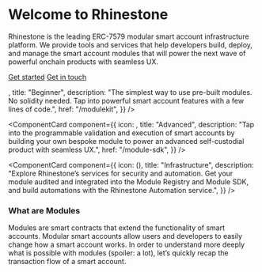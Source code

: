 
<Bleed>

# Welcome to Rhinestone

Rhinestone is the leading ERC-7579 modular smart account infrastructure platform. We provide tools and services that help developers build, deploy, and manage the smart account modules that will power the next wave of powerful onchain products with seamless UX.

[Get started](/module-sdk/tutorial-1)
[Get in touch](http://t.me/kurt_larsen)

<Cards className="gap-x-[15px]">
<ComponentCard
  component={{
    icon: <SDKIcon width={48} height={48} />,
    title: "Beginner",
    description:
      "The simplest way to use pre-built modules. No solidity needed. Tap into powerful smart account features with a few lines of code.",
href: "/modulekit",
}}
/>

<ComponentCard
  component={{
    icon: <ModuleKitIcon width={48} height={48} />,
    title: "Advanced",
    description:
      "Tap into the programmable validation and execution of smart accounts by building your own bespoke module to power an advanced self-custodial product with seamless UX.",
    href: "/module-sdk",
  }}
/>

<ComponentCard
  component={{
    icon: (<SandboxIcon width={48} height={48}/>),
    title: "Infrastructure",
    description:
      "Explore Rhinestone’s services for security and automation. Get your module audited and integrated into the Module Registry and Module SDK, and build automations with the Rhinestone Automation service.",
  }}
/>
</Cards>

### What are Modules

Modules are smart contracts that extend the functionality of smart accounts. Modular smart accounts allow users and developers to easily change how a smart account works. In order to understand more deeply what is possible with modules (spoiler: a lot), let’s quickly recap the transaction flow of a smart account.

</Bleed>
